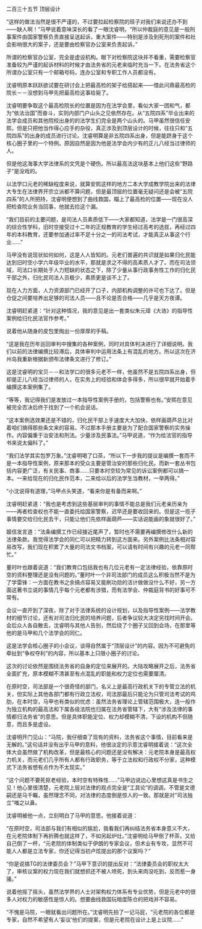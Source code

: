 

二百三十五节 顶层设计

“这样的做法当然是很不严谨的，不过要拉起检察院的班子对我们来说还办不到――缺人啊！”马甲说着意味深长的看了一眼沈睿明，“所以仲裁庭的意见是一般刑事案件由国家警察负责直接呈送起诉，重大案件――特别是涉及到死刑的案件和社会影响很大的案子，还是要由检察官办公室来负责起诉。”

所谓的检察官办公室，完全是虚设机构。眼下对检察院这块并不看重，需要检察官准备较为严谨的起诉材料的时候才由法务省的元老来临时充当一下。在法务省这个所谓办公室只有一个邮箱号码，连办公室和专职工作人员都没有。

沈睿明原本跃跃欲试要在研讨会上把最高检的架子给搭起来――借此问鼎最高检的院长－－没想到马甲先把最高检这事给毙了。

沈睿明要争取这个最高检院长的位置是因为在法学会里，看似大家一团和气，都为“依法治国”而奋斗，实则内部门户山头之见依然存在。从“五院四系”毕业出来的法学会成员和其他院校出身的的法学生们完全是两个山头的。马甲虽然很信任安熙，但是只把他当作得心应手的杂役，真正涉及到顶层设计的时候，往往只和“五院四系”的出身的成员进行讨论。沈睿明算是非五院四系出身，但是能跻身于这个核心圈子里的一个特例。原因自然是因为他是法学会内少有的正儿八经当过律师的人。

但是他这海事大学法律系的文凭是个硬伤。所以最高法这块基本上他们这些“野路子”是没戏的。

以法学口元老的稀缺程度来说，就算安熙这样的地方二本大学成教学院出来的法律大专生在法律界开宗立派都不算问题，但是最顶层的位置毫无疑问还是会被“五院四系”的人所把持，沈睿明便想到了曲线救国，瞄上了最高检的位置――现在没人把检查院业务当回事，他就去捡这个漏。

“我们目前的主要问题，是司法人员素质低下――大家都知道，法学是一门很高深的综合性学科，旧时空接受过十二年的正规教育的学生经过高考的选拔，再经过四年的本科教育，还要参加通过率不足十分之一的司法考试，才能真正从事这个行业……”

马甲没有说现状如何如何，这是人人皆知的。元老们普遍的共识就是如果归化民能达到旧时空小学六年级毕业的水平，那就是求之不得的高素质人才了。而在司法领域，司法口长期处于人力短缺的状态之下，除了少量从事行政事务性工作的归化民干部之外，归化民司法人员极少，素质更是谈不上了。

现在人力方面，人力资源部门已经开了口子，内部机构调整的许可也下达了。但是仓促之间要培养出足够的司法人员――且不论是否合格――几乎是天方夜谭。

沈睿明赶紧道：“针对这种情况，我的意见是出一套类似朱元璋《大诰》的指导性案例给归化民法官作参考。”

说着他从随身的皮包里掏出一份厚厚的手稿。

“这是我在历年巡回审判中搜集的各种案例，同时对具体判决进行了详细说明。我们以前的法律编撰比较滞后，具体审判中运用法条上有混乱的地方。所以这次在济州岛我重新根据新颁布法律条文进行了修订。”

这是沈睿明的宝贝－－和法学口的很多元老不一样，他虽然不是五院四系出身，但却是正儿八经当过律师的人，在实务上的经验和体会多得多，所以很早就开始着手编撰这本案例集了。

“等等，我记得我们是发放过一本指导性案例手册的，包括警察也有。”安熙在意见被完全否决后终于找到了一个机会说话。

“这本案例选效果还是不错的，归化民干部上手速度大大加快，依样画葫芦总比对着咱们搞得那些条文来的容易。不过那本手册主要是为了配合国家警察的实务操作。内容偏重于治安法和刑法。少量涉及民事法。”马甲说道，“作为给法官的指导书来说太偏科了。”

“我们法学其实包罗万象。”沈睿明喝了口茶，“所以下一步我的提议是编撰一套而不是一本指导性案例，原来那本的受众主要是管治安的那些归化民。而新一套丛书包括内容更广泛，有关民事、商事……只要本时空较为常见的诉讼案例都可以搞一本。一来给现在的归化民作范本，二来给以后的法学生当教材，一举两得。”

“小沈说得有道理，”马甲点头笑道，“看来你是有备而来啊。”

沈睿明赶紧道：“我也是考虑到这些基层审判的事情不能总是我们元老亲历亲为――再者检查权也不能一直委托给国家警察，迟早还是要收回来的。但是这一揽子事情要交给归化民去干，只能让他们先依样画葫芦――实话说能画的象就很好了。”

姬信发言道：“法条编撰工作已经接近尾声了，暂时也不需要再编撰修改什么新的法律条款。我觉得法学会的同仁可以把精力转到这方面来。另外案例比法条相对容易改写，我们现在积累了大量的司法文书档案，可以请有时间有兴趣的元老一同帮忙。”

董时叶也跟着说道：“我们教育口包括我也有几位元老有一定法律经验，依靠原时空的资料整理还是没有问题的。”董时叶一个非司法部门的成员这么积极当然不是为了学雷锋：一方面在教书之余搞点容易又能刷功勋的活计做做没什么不好，另一方面这著书立说的事情几乎每个元老都有涉猎，而有法学会、仲裁庭背书的好事可不常有。

会议一直开到了深夜，除了对于法律系统的设计规划，以及指导性案例——法学教材的细节讨论，还有对司法归化民的培养问题，后者争议较大决定另找时间开会。会后众人各自散去，沈睿明与其他人告别，然后绕了个圈子又回到会场，在那里等他的是马甲和几个法学会的同仁。

这是法学会核心圈子的小会议，谈得自然属于“顶层设计”的内容。因为不可避免的牵扯到“争权夺利”的内容，所以基本上只限小圈子的讨论。

这次的讨论依然是围绕法务省的自身的定位来展开的。大陆攻略展开之后，法务省全面扩充，原本模糊不清甚至有点混乱的职能和权力定位也需要厘清。

在原时空，司法部是一个很奇怪的部门，名义上是最高行政机关下的专管立法的机关，但实际上其他各部门都有行政立法权，司法部最后只能沦为只管司法考试的鸡肋，在本时空，马甲也有类似的忧虑：虽然法务省理论上管辖范围极大，连一般作为独立机构的最高法和下属各级法院也归属在法务省管辖下，大有“涉及法律的事情都归法务省”的意思。但是具体职能定位、权力却模糊不清，下设的机构不但随意，而且多是虚设。

沈睿明开门见山：“马院，我仔细查了现有的资料，法务省这个事情，目前看来是无解的。”这句话并没有出乎马甲的意料，他很淡定的示意沈睿明接着说：“这次全体大会虽然做了机构改革，但是最核心的问题还是没有解决：元老院本身是最高权力机关，而元老们几乎所有人都有行政职务，等于立法权和行政权不分家，这种模式下法务省想有点作为不太现实。”

“这个问题不要死抠老经验，本时空有特殊性……”马甲边说边心里想这真是书生之见！他心里很清楚，元老院上层对法律的观点完全是“工具论”的调调，不管是文德嗣还是马千瞩，虽然理念不同，对法律的态度倒是惊人的一致。那就是对“司法独立”嗤之以鼻。

沈睿明被他一点，立刻明白了马甲的意思。他接着说道：

“在原时空，司法部与我们有相似的尴尬，我看我们再纠结法务省本身意义不大，在元老院体制下再折腾也就这样了，不如另起炉灶。”沈睿明给马甲倒了杯茶，又给自己倒了一杯，“元老院的体制类似于伊朗的专家会议，但术业有专攻，显然不可能人人都是立法专家，你还记得当初卢炫提出的那个议案吗？”

“你是说搞TG的法律委员会？”马甲下意识的提出反对：“法律委员会的职权太大了，审核议案的权力现在我们就想抓还不被人喷死，到头来肉没吃到，反而惹一身骚。”

说着他摇了摇头，虽然法学界的人士对架构权力体系有专业优势，但是元老中的很多人对权力的敏感性是惊人的。想要曲线救国玩暗度陈仓的把戏并不容易。

“不愧是马院，一眼就看出问题所在。”沈睿明先拍了一记马屁，“元老院的各位都是专家，自然不希望有人‘妄议’他们的提案，但是元老院在设计上是上议院……”

